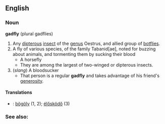 == English ==
=== Noun ===
'''gadfly''' (plural gadflies)
# Any [[dipterous]] [[insect]] of the [[genus]] Oestrus, and allied group of [[botflies]].
# A fly of various species, of the family Tabanid[ae], noted for buzzing about animals, and tormenting them by sucking their blood
#* A horsefly
#* They are among the largest of two-winged or dipterous insects. 
# (''slang'') A bloodsucker
#* That person is a regular '''gadfly''' and takes advantage of his friend's [[generosity]].

==== Translations ====
*{{hu}}: [[bögöly]] (1, 2); [[élősködő]] (3)

=== See also: ===
{{pedialite}}
